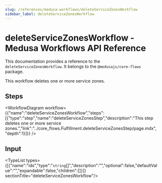 ```yaml
---
slug: /references/medusa-workflows/deleteServiceZonesWorkflow
sidebar_label: deleteServiceZonesWorkflow
---
```



# deleteServiceZonesWorkflow - Medusa Workflows API Reference

This documentation provides a reference to the `deleteServiceZonesWorkflow`. It belongs to the `@medusajs/core-flows` package.

This workflow deletes one or more service zones.

## Steps

<WorkflowDiagram workflow={{"name":"deleteServiceZonesWorkflow","steps":[{"type":"step","name":"deleteServiceZonesStep","description":"This step deletes one or more service zones.","link":"../core_flows.Fulfillment.deleteServiceZonesStep/page.mdx","depth":1}]}} />

## Input

<TypeList types={[{"name":"ids","type":"`string`[]","description":"","optional":false,"defaultValue":"","expandable":false,"children":[]}]}  sectionTitle="deleteServiceZonesWorkflow"/>
